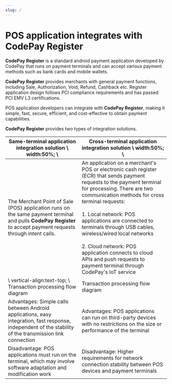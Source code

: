 ```yaml
---
slug: /
---
```



# POS application integrates with CodePay Register

**CodePay Register** is a standard android payment application developed by CodePay that runs on payment terminals and can accept various payment methods such as bank cards and mobile wallets.

**CodePay Register** provides merchants with general payment functions, including Sale, Authorization, Void, Refund, Cashback etc. Register application design follows PCI compliance requirements and has passed PCI EMV L3 certifications.

POS application developers can integrate with **CodePay Register**, making it simple, fast, secure, efficient, and cost-effective to obtain payment capabilities.

**CodePay Register** provides two types of integration solutions.

| Same-terminal application integration solution \ width:50%; \                                                                                                  | Cross-terminal application integration solution \ width:50%; \                                                                                                                                                                                                                                                                                                                                                                                                                  |
|----------------------------------------------------------------------------------------------------------------------------------------------------------------|---------------------------------------------------------------------------------------------------------------------------------------------------------------------------------------------------------------------------------------------------------------------------------------------------------------------------------------------------------------------------------------------------------------------------------------------------------------------------------|
| The Merchant Point of Sale (POS) application runs on the same payment terminal and pulls **CodePay Register** to accept payment requests through intent calls. | An application on a merchant's POS or electronic cash register (ECR) that sends payment requests to the payment terminal for processing. There are two communication methods for cross terminal requests:<br/><br/>1. Local network: POS applications are connected to terminals through USB cables, wireless/wired local networks<br/><br/>  2. Cloud network: POS application connects to cloud APIs and push requests to payment terminal through CodePay's IoT service<br/> |
| \ vertical-align:text-top; \ Transaction processing flow diagram <ImageZoom src={sameTermInteImg} />                                                           | Transaction processing flow diagram <ImageZoom src={crossTermInteImg} />                                                                                                                                                                                                                                                                                                                                                                                                        |
| Advantages: Simple calls between Android applications, easy integration, fast response, independent of the stability of the transmission link connection       | Advantages: POS applications can run on third-party devices with no restrictions on the size or performance of the terminal                                                                                                                                                                                                                                                                                                                                                     |
| Disadvantage: POS applications must run on the terminal, which may involve software adaptation and modification work                                           | Disadvantage: Higher requirements for network connection stability between POS devices and payment terminals                                                                                                                                                                                                                                                                                                                                                                    |

